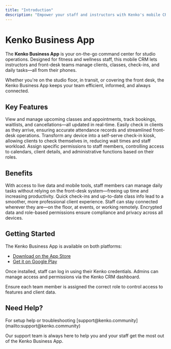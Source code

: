 ```yaml
---
title: "Introduction"
description: "Empower your staff and instructors with Kenko's mobile CRM solution—manage schedules, check-ins, and client interactions on the go."
---
```


# Kenko Business App

The **Kenko Business App** is your on-the-go command center for studio operations. Designed for fitness and wellness staff, this mobile CRM lets instructors and front-desk teams manage clients, classes, check-ins, and daily tasks—all from their phones.

Whether you're on the studio floor, in transit, or covering the front desk, the Kenko Business App keeps your team efficient, informed, and always connected.

## Key Features

<CardGroup cols="2">
  <Card title="Real-Time Schedule Access" icon="calendar">
    View and manage upcoming classes and appointments, track bookings, waitlists, and cancellations—all updated in real-time.
  </Card>
  <Card title="Client Check-In" icon="user-check">
    Easily check in clients as they arrive, ensuring accurate attendance records and streamlined front-desk operations.
  </Card>
  <Card title="Self-Serve Kiosk Mode" icon="tablet-screen-button">
    Transform any device into a self-serve check-in kiosk, allowing clients to check themselves in, reducing wait times and staff workload.
  </Card>
  <Card title="Role-Based Access Control" icon="user-shield">
    Assign specific permissions to staff members, controlling access to calendars, client details, and administrative functions based on their roles.
  </Card>
</CardGroup>

## Benefits

<AccordionGroup>
  <Accordion title="Enhanced Staff Efficiency" icon="bolt">
    With access to live data and mobile tools, staff members can manage daily tasks without relying on the front-desk system—freeing up time and increasing productivity.
  </Accordion>
  <Accordion title="Improved Client Experience" icon="comment-smile">
    Quick check-ins and up-to-date class info lead to a smoother, more professional client experience.
  </Accordion>
  <Accordion title="Flexible Operations" icon="mobile-screen">
    Staff can stay connected wherever they are—on the floor, at events, or working remotely.
  </Accordion>
  <Accordion title="Secure Data Management" icon="lock">
    Encrypted data and role-based permissions ensure compliance and privacy across all devices.
  </Accordion>
</AccordionGroup>

## Getting Started

The Kenko Business App is available on both platforms:

- [Download on the App Store](https://apps.apple.com/us/app/kenko-business/id1531705941)
- [Get it on Google Play](https://play.google.com/store/apps/details?id=com.studioyou.studioyoubusinessapp)

Once installed, staff can log in using their Kenko credentials. Admins can manage access and permissions via the Kenko CRM dashboard.

<Note>
  Ensure each team member is assigned the correct role to control access to features and client data.
</Note>

## Need Help?

<Note>
  For setup help or troubleshooting [support@kenko.community](mailto:support@kenko.community)
</Note>

Our support team is always here to help you and your staff get the most out of the Kenko Business App.